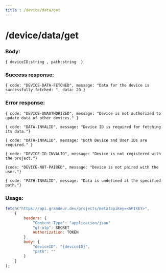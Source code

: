 ```yaml
---
title : /device/data/get
---
```


# /device/data/get

### Body:

`{ deviceID:string , path:string  }`

### Success response:

`{ code: "DEVICE-DATA-FETCHED", message: "Data for the device is successfully fetched: ", data: 20 }`

### Error response:

`{ code: "DEVICE-UNAUTHORIZED", message: "Device is not authorized to update data of other devices." }`

`{ code: "DATA-INVALID", message: "Device ID is required for fetching its data."}`

`{ code: "DATA-INVALID", message: "Both Device and User IDs are required." }`

`{ code: "DEVICE-ID-INVALID", message: "Device is not registered with the project."}`

`{code: "DEVICE-NOT-PAIRED", message: "Device is not paired with the user."}`

`{ code: "PATH-INVALID", message: "Data is undefined at the specified path."}`

### Usage:

```jsx
fetch("https://api.grandeur.dev/projects/meta?apiKey=<APIKEY>",
	{
		headers: {
			"Content-Type": "application/json"
			"gt-otp": SECRET
			Authorization: TOKEN
		}
		body: {
            "deviceID": "{deviceID}",
            "path": ""
        }
	}
);
```